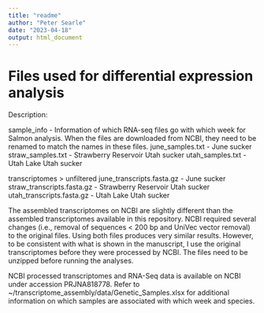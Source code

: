 ```yaml
---
title: "readme"
author: "Peter Searle"
date: "2023-04-18"
output: html_document
---
```


# Files used for differential expression analysis

Description: 

sample_info - Information of which RNA-seq files go with which week for Salmon analysis. When the files are downloaded from NCBI, they need to be renamed to match the names in these files. 
  june_samples.txt - June sucker
  straw_samples.txt - Strawberry Reservoir Utah sucker
  utah_samples.txt - Utah Lake Utah sucker

transcriptomes > unfiltered
  june_transcripts.fasta.gz - June sucker
  straw_transcripts.fasta.gz - Strawberry Reservoir Utah sucker
  utah_transcripts.fasta.gz - Utah Lake Utah sucker

The assembled transcriptomes on NCBI are slightly different than the assembled transcriptomes available in this repository. NCBI required several changes (i.e., removal of sequences < 200 bp and UniVec vector removal) to the original files. Using both files produces very similar results. However, to be consistent with what is shown in the manuscript, I use the original transcriptomes before they were processed by NCBI. The files need to be unzipped before running the analyses.

NCBI processed transcriptomes and RNA-Seq data is available on NCBI under accession PRJNA818778. Refer to ~/transcriptome_assembly/data/Genetic_Samples.xlsx for additional information on which samples are associated with which week and species.